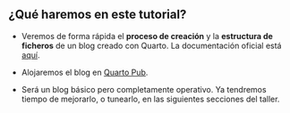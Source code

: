 ::: {.callout-tip collapse="false" appearance="default" icon="false"}
## ¿Qué haremos en este tutorial?

- Veremos de forma rápida el  **proceso de creación** y la **estructura de ficheros** de un blog creado con Quarto. La documentación oficial está [aquí](https://quarto.org/docs/websites/website-blog.html).

- Alojaremos el blog en [Quarto Pub](https://quartopub.com). 

- Será un blog básico pero completamente operativo. Ya tendremos tiempo de mejorarlo, o tunearlo, en las siguientes secciones del taller.
:::
